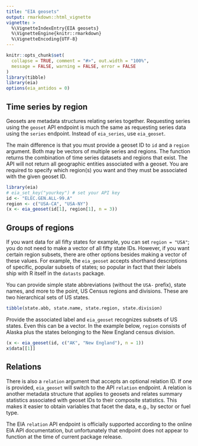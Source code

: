 ```yaml
---
title: "EIA geosets"
output: rmarkdown::html_vignette
vignette: >
  %\VignetteIndexEntry{EIA geosets}
  %\VignetteEngine{knitr::rmarkdown}
  %\VignetteEncoding{UTF-8}
---
```


```r
knitr::opts_chunk$set(
  collapse = TRUE, comment = "#>", out.width = "100%",
  message = FALSE, warning = FALSE, error = FALSE
)
library(tibble)
library(eia)
options(eia_antidos = 0)
```

## Time series by region

Geosets are metadata structures relating series together. Requesting series using the `geoset` API endpoint is much the same as requesting series data using the `series` endpoint. Instead of `eia_series`, use `eia_geoset`.

The main difference is that you must provide a geoset ID to `id` and a `region` argument. Both may be vectors of multiple series and regions. The function returns the combination of time series datasets and regions that exist. The API will not return all geographic entities associated with a geoset. You are required to specify which region(s) you want and they must be associated with the given geoset ID.

```r
library(eia)
# eia_set_key("yourkey") # set your API key
id <- "ELEC.GEN.ALL-99.A"
region <- c("USA-CA", "USA-NY")
(x <- eia_geoset(id[1], region[1], n = 3))
```

## Groups of regions

If you want data for all fifty states for example, you can set `region = "USA"`; you do not need to make a vector of all fifty state IDs. However, if you want certain region subsets, there are other options besides making a vector of these values. For example, the `eia_geoset` accepts shorthand descriptions of specific, popular subsets of states; so popular in fact that their labels ship with R itself in the `datasts` package.

You can provide simple state abbreviations (without the `USA-` prefix), state names, and more to the point, US Census regions and divisions. These are two hierarchical sets of US states.

```r
tibble(state.abb, state.name, state.region, state.division)
```

Provide the associated label and `eia_geoset` recognizes subsets of US states. Even this can be a vector. In the example below, `region` consists of Alaska plus the states belonging to the New England census division.

```r
(x <- eia_geoset(id, c("AK", "New England"), n = 1))
x$data[[1]]
```

## Relations

There is also a `relation` argument that accepts an optional relation ID. If one is provided, `eia_geoset` will switch to the API `relation` endpoint. A relation is another metadata structure that applies to geosets and relates summary statistics associated with geoset IDs to their composite statistics. This makes it easier to obtain variables that facet the data, e.g., by sector or fuel type.

The EIA `relation` API endpoint is officially supported according to the online EIA API documentation, but unfortunately that endpoint does not appear to function at the time of current package release.
